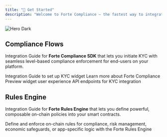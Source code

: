 ```yaml
---
title: "🚀 Get Started"
description: "Welcome to Forte Compliance – the fastest way to integrate dynamic, rules-driven KYC (Know Your Customer) into your product."
---
```


<img
  className="hidden dark:block"
  src="/images/hero-dark.png"
  alt="Hero Dark"
/>

## Compliance Flows

Integration Guide for **Forte Compliance SDK** that lets you initiate KYC with seamless level-based compliance enforcement for end-users on your platform.

<CardGroup cols={2}>
  <Card title="Quickstart" icon="pen-to-square" href="/overview">
    Integration Guide to set up KYC widget
  </Card>
  <Card title="Introduction" icon="book-open" href="/introduction">
    Learn more about Forte Compliance
  </Card>
</CardGroup>

<CardGroup cols={2}>
  <Card title="Product Guide" icon="image" href="/KYC_levels_guide">
    Preview widget user experience
  </Card>
  <Card title="API Reference" icon="code" href="/api-reference/endpoint/authentication">
    API endpoints for KYC integration
  </Card>
</CardGroup>

## Rules Engine

Integration Guide for **Forte Rules Engine** that lets you define powerful, composable on-chain policies into your smart contracts.

<CardGroup cols={1}>
  <Card title="Forte Rules Engine Documentation" icon="screwdriver-wrench" href="https://docs.forterulesengine.io/v2/introduction">
    Define and enforce on-chain rules for compliance, risk management, economic safeguards, or app-specific logic with the Forte Rules Engine
  </Card>
</CardGroup>